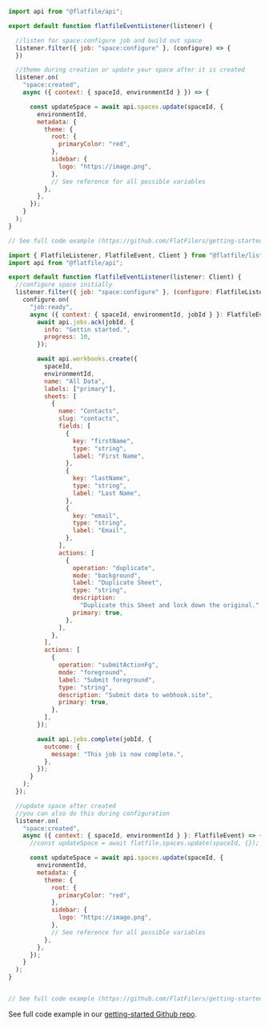 <CodeGroup>

```js listener.js
import api from "@flatfile/api";

export default function flatfileEventListener(listener) {

  //listen for space:configure job and build out space 
  listener.filter({ job: "space:configure" }, (configure) => {
  })

  //theme during creation or update your space after it is created
  listener.on(
    "space:created",
    async ({ context: { spaceId, environmentId } }) => {

      const updateSpace = await api.spaces.update(spaceId, {
        environmentId,
        metadata: {
          theme: {
            root: {
              primaryColor: "red",
            },
            sidebar: {
              logo: "https://image.png",
            },
            // See reference for all possible variables
          },
        },
      });
    }
  );
}

// See full code example (https://github.com/FlatFilers/getting-started/blob/main/plain-js/theming/index.js).

```

```js listener.ts
import { FlatfileListener, FlatfileEvent, Client } from "@flatfile/listener";
import api from "@flatfile/api";

export default function flatfileEventListener(listener: Client) {
  //configure space initially
  listener.filter({ job: "space:configure" }, (configure: FlatfileListener) => {
    configure.on(
      "job:ready",
      async ({ context: { spaceId, environmentId, jobId } }: FlatfileEvent) => {
        await api.jobs.ack(jobId, {
          info: "Gettin started.",
          progress: 10,
        });

        await api.workbooks.create({
          spaceId,
          environmentId,
          name: "All Data",
          labels: ["primary"],
          sheets: [
            {
              name: "Contacts",
              slug: "contacts",
              fields: [
                {
                  key: "firstName",
                  type: "string",
                  label: "First Name",
                },
                {
                  key: "lastName",
                  type: "string",
                  label: "Last Name",
                },
                {
                  key: "email",
                  type: "string",
                  label: "Email",
                },
              ],
              actions: [
                {
                  operation: "duplicate",
                  mode: "background",
                  label: "Duplicate Sheet",
                  type: "string",
                  description:
                    "Duplicate this Sheet and lock down the original.",
                  primary: true,
                },
              ],
            },
          ],
          actions: [
            {
              operation: "submitActionFg",
              mode: "foreground",
              label: "Submit foreground",
              type: "string",
              description: "Submit data to webhook.site",
              primary: true,
            },
          ],
        });

        await api.jobs.complete(jobId, {
          outcome: {
            message: "This job is now complete.",
          },
        });
      }
    );
  });

  //update space after created
  //you can also do this during configuration
  listener.on(
    "space:created",
    async ({ context: { spaceId, environmentId } }: FlatfileEvent) => {
      //const updateSpace = await flatfile.spaces.update(spaceId, {});

      const updateSpace = await api.spaces.update(spaceId, {
        environmentId,
        metadata: {
          theme: {
            root: {
              primaryColor: "red",
            },
            sidebar: {
              logo: "https://image.png",
            },
            // See reference for all possible variables
          },
        },
      });
    }
  );
}


// See full code example (https://github.com/FlatFilers/getting-started/blob/main/theming/index.ts).
```
</CodeGroup>

See full code example in our [getting-started Github repo](https://github.com/FlatFilers/getting-started/blob/main).